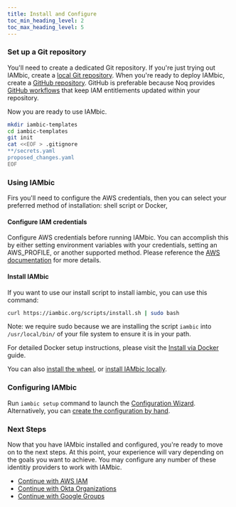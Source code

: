 ```yaml
---
title: Install and Configure
toc_min_heading_level: 2
toc_max_heading_level: 5
---
```


### Set up a Git repository

You'll need to create a dedicated Git repository. If you're just trying out IAMbic, create a [local Git repository](/technical_reference/installation/local_git_repo).
When you're ready to deploy IAMbic, create a [GitHub repository](https://docs.github.com/en/get-started/quickstart/create-a-repo).
GitHub is preferable because Noq provides [GitHub workflows](/getting_started/github) that keep IAM entitlements updated within your repository.

Now you are ready to use IAMbic.
```bash
mkdir iambic-templates
cd iambic-templates
git init
cat <<EOF > .gitignore
**/secrets.yaml
proposed_changes.yaml
EOF
```

### Using IAMbic

Firs you'll need to configure the AWS credentials, then you can select your preferred method of installation: shell script or Docker, 

#### Configure IAM credentials

Configure AWS credentials before running IAMbic. You can accomplish this by either setting environment variables with your credentials, setting an AWS_PROFILE, or another supported method.
Please reference the [AWS documentation](https://docs.aws.amazon.com/cli/latest/userguide/cli-configure-envvars.html) for more details.

#### Install IAMbic

If you want to use our install script to install iambic, you can use this command:

```bash
curl https://iambic.org/scripts/install.sh | sudo bash
```

Note: we require sudo because we are installing the script `iambic` into `/usr/local/bin/` of your file system to ensure it is in your path.

For detailed Docker setup instructions, please visit the [Install via Docker](/technical_reference/installation/install_via_docker) guide.

You can also [install the wheel](/technical_reference/installation/install_via_the_wheel), or [install IAMbic locally](/technical_reference/installation/download_the_repo). <!-- #TODO why would I want these options? We need one liner each about what benefit they offer or about what circumstance might make me choose them. -->

### Configuring IAMbic

Run `iambic setup` command to launch the [Configuration Wizard](/how_to_guides/configure_iambic_with_wizard).
Alternatively, you can [create the configuration by hand](/how_to_guides/manually_create_the_configuration).


### Next Steps

Now that you have IAMbic installed and configured, you're ready to move on to the next steps. At this point, your experience will vary depending on the goals you want to achieve. You may configure any number of these identitiy providers to work with IAMbic. 

- [Continue with AWS IAM](./aws)
- [Continue with Okta Organizations](./okta)
- [Continue with Google Groups](./google)

